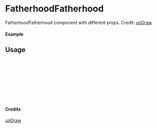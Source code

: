 
<Meta of={FatherhoodFatherhood} title="unDraw/FatherhoodFatherhood" />

# FatherhoodFatherhood

FatherhoodFatherhood component with different props.
Credit: [unDraw](https://undraw.co/illustrations)

#### Example

<Canvas of={FatherhoodFatherhood.Primary} />

## Usage

```ts
import { FatherhoodFatherhood } from "yadl-ui";

const Example = () => {
  return (
      <FatherhoodFatherhood />
  );
};

export default Example;
```

#### Credits
[unDraw](https://undraw.co/illustrations)
